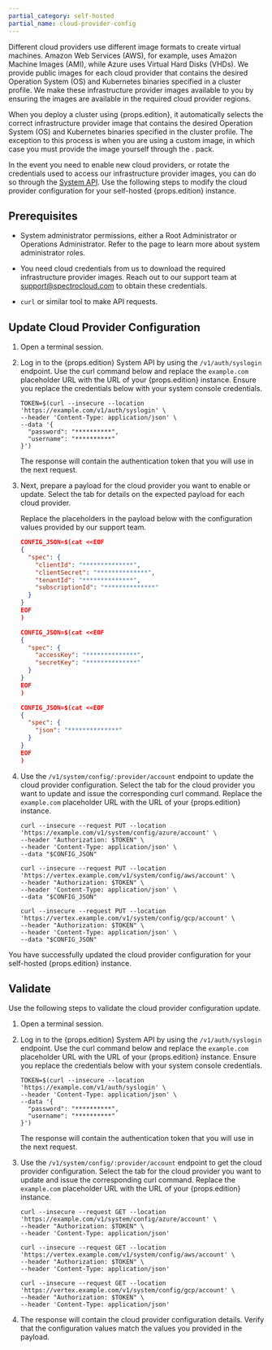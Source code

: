 ```yaml
---
partial_category: self-hosted
partial_name: cloud-provider-config
---
```




Different cloud providers use different image formats to create virtual machines. Amazon Web Services (AWS), for example, uses Amazon Machine Images (AMI), while Azure uses Virtual Hard Disks (VHDs). We provide public images for each cloud provider that contains the desired Operation System (OS) and Kubernetes binaries specified in a cluster profile. 
We make these infrastructure provider images available to you by ensuring the images are available in the required cloud provider regions.

When you deploy a cluster using {props.edition}, it automatically selects the correct infrastructure provider image that contains the desired Operation System (OS) and Kubernetes binaries specified in the cluster profile.
The exception to this process is when you are using a custom image, in which case you must provide the image yourself through the <VersionedLink text="Bring Your Own OS (BYOOS) " url="/integrations/packs/?pack=generic-byoi"  />. pack.


In the event you need to enable new cloud providers, or rotate the credentials used to access our infrastructure provider images, you can do so through the [System API](https://docs.spectrocloud.com/api/v1/system/).
Use the following steps to modify the cloud provider configuration for your self-hosted {props.edition} instance.

## Prerequisites

- System administrator permissions, either a Root Administrator or Operations Administrator. Refer to the 
  <PaletteVertexUrlMapper
     edition={props.edition}
     text="System Administrators"
     url="/system-management/account-management"
   /> page to learn more about system administrator roles.

- You need cloud credentials from us to download the required infrastructure provider images. Reach out to our support team at [support@spectrocloud.com](mailto:support@spectrocloud.com) to obtain these credentials.

- `curl` or similar tool to make API requests.

## Update Cloud Provider Configuration

1. Open a terminal session.


2. Log in to the {props.edition} System API by using the `/v1/auth/syslogin` endpoint. Use the curl command below and replace the `example.com` placeholder URL with the URL of your {props.edition} instance.
Ensure you replace the credentials below with your system console credentials.

    ```shell
    TOKEN=$(curl --insecure --location 'https://example.com/v1/auth/syslogin' \
    --header 'Content-Type: application/json' \
    --data '{
      "password": "**********",
      "username": "**********"
    }')
    ```

    The response will contain the authentication token that you will use in the next request.


3. Next, prepare a payload for the cloud provider you want to enable or update. Select the tab for details on the expected payload for each cloud provider.

     Replace the placeholders in the payload below with the configuration values provided by our support team.

      <!-- prettier-ignore -->

      <Tabs groupId="provider">
      <TabItem value="Azure" label="Azure">

     
        
      ```json
      CONFIG_JSON=$(cat <<EOF
      {
        "spec": {
          "clientId": "**************",
          "clientSecret": "**************",
          "tenantId": "**************",
          "subscriptionId": "**************"
        }
      }
      EOF
      )
      ```
      </TabItem>
      <TabItem value="AWS" label="AWS">

     
        
      ```json
      CONFIG_JSON=$(cat <<EOF
      {
        "spec": {
          "accessKey": "**************",
          "secretKey": "**************"
        }
      }
      EOF
      )
      ```
      </TabItem>
      <TabItem value="GCP" label="GCP">

     
        
      ```json
      CONFIG_JSON=$(cat <<EOF
      {
        "spec": {
          "json": "**************"
        }
      }
      EOF
      )
      ```
      </TabItem>

      </Tabs>

4. Use the `/v1/system/config/:provider/account` endpoint to update the cloud provider configuration. Select the tab for the cloud provider you want to update and issue the corresponding curl command. Replace the `example.com` placeholder URL with the URL of your {props.edition} instance.

    <!-- prettier-ignore -->

    <Tabs groupId="provider">
    <TabItem value="Azure" label="Azure">

    ```shell
    curl --insecure --request PUT --location 'https://example.com/v1/system/config/azure/account' \
    --header "Authorization: $TOKEN" \
    --header 'Content-Type: application/json' \
    --data "$CONFIG_JSON"
    ```
    </TabItem>
    <TabItem value="AWS" label="AWS">

    ```shell
    curl --insecure --request PUT --location 'https://vertex.example.com/v1/system/config/aws/account' \
    --header "Authorization: $TOKEN" \
    --header 'Content-Type: application/json' \
    --data "$CONFIG_JSON"
    ```
    </TabItem>
    <TabItem value="GCP" label="GCP">

    ```shell
    curl --insecure --request PUT --location 'https://vertex.example.com/v1/system/config/gcp/account' \
    --header "Authorization: $TOKEN" \
    --header 'Content-Type: application/json' \
    --data "$CONFIG_JSON"
    ```
    </TabItem>

    </Tabs>


You have successfully updated the cloud provider configuration for your self-hosted {props.edition} instance.


## Validate

Use the following steps to validate the cloud provider configuration update.

1. Open a terminal session.


2. Log in to the {props.edition} System API by using the `/v1/auth/syslogin` endpoint. Use the curl command below and replace the `example.com` placeholder URL with the URL of your {props.edition} instance.
Ensure you replace the credentials below with your system console credentials.

    ```shell
    TOKEN=$(curl --insecure --location 'https://example.com/v1/auth/syslogin' \
    --header 'Content-Type: application/json' \
    --data '{
      "password": "**********",
      "username": "**********"
    }')
    ```

    The response will contain the authentication token that you will use in the next request.

3.  Use the `/v1/system/config/:provider/account` endpoint to get the cloud provider configuration. Select the tab for the cloud provider you want to update and issue the corresponding curl command. Replace the `example.com` placeholder URL with the URL of your {props.edition} instance.

    <!-- prettier-ignore -->

    <Tabs groupId="provider">
    <TabItem value="Azure" label="Azure">

    ```shell
    curl --insecure --request GET --location 'https://example.com/v1/system/config/azure/account' \
    --header "Authorization: $TOKEN" \
    --header 'Content-Type: application/json'
    ```
    </TabItem>
    <TabItem value="AWS" label="AWS">

    ```shell
    curl --insecure --request GET --location 'https://vertex.example.com/v1/system/config/aws/account' \
    --header "Authorization: $TOKEN" \
    --header 'Content-Type: application/json'
    ```
    </TabItem>
    <TabItem value="GCP" label="GCP">

    ```shell
    curl --insecure --request GET --location 'https://vertex.example.com/v1/system/config/gcp/account' \
    --header "Authorization: $TOKEN" \
    --header 'Content-Type: application/json'
    ```
    </TabItem>

    </Tabs>

4. The response will contain the cloud provider configuration details. Verify that the configuration values match the values you provided in the payload.